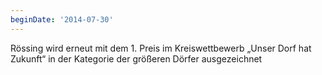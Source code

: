 ```yaml
---
beginDate: '2014-07-30'
---
```


Rössing wird erneut mit dem 1. Preis im Kreiswettbewerb „Unser Dorf hat Zukunft“
in der Kategorie der größeren Dörfer ausgezeichnet
